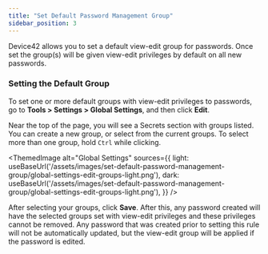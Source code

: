 ```yaml
---
title: "Set Default Password Management Group"
sidebar_position: 3
---
```



Device42 allows you to set a default view-edit group for passwords. Once set the group(s) will be given view-edit privileges by default on all new passwords.

### Setting the Default Group

To set one or more default groups with view-edit privileges to passwords, go to **Tools > Settings > Global Settings**, and then click **Edit**. 

Near the top of the page, you will see a Secrets section with groups listed. You can create a new group, or select from the current groups. To select more than one group, hold `Ctrl` while clicking.

<ThemedImage
  alt="Global Settings"
  sources={{
    light: useBaseUrl('/assets/images/set-default-password-management-group/global-settings-edit-groups-light.png'),
    dark: useBaseUrl('/assets/images/set-default-password-management-group/global-settings-edit-groups-light.png'),
  }}
/>

After selecting your groups, click **Save**. After this, any password created will have the selected groups set with view-edit privileges and these privileges cannot be removed. Any password that was created prior to setting this rule will not be automatically updated, but the view-edit group will be applied if the password is edited.
